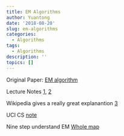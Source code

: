 ```yaml
---
title: EM Algorithms
author: Yuantong
date: '2018-08-20'
slug: em-algorithms
categories:
  - Algorithms
tags:
  - Algorithms
description: ''
topics: []
---
```



Original Paper: [EM algorithm](https://www.jstor.org/stable/pdf/2984875.pdf)

Lecture Notes [1](https://www.stat.cmu.edu/~cshalizi/350/lectures/29/lecture-29.pdf), [2](https://www.stat.cmu.edu/~cshalizi/uADA/12/lectures/ch20.pdf)

Wikipedia gives a really great explanantion [3](https://en.wikipedia.org/wiki/Expectation–maximization_algorithm)

UCI CS [note](https://www.ics.uci.edu/~smyth/courses/cs274/notes/mixture_models_EM.pdf)

Nine step understand EM [Whole map](http://www.sohu.com/a/210551059_473283)

